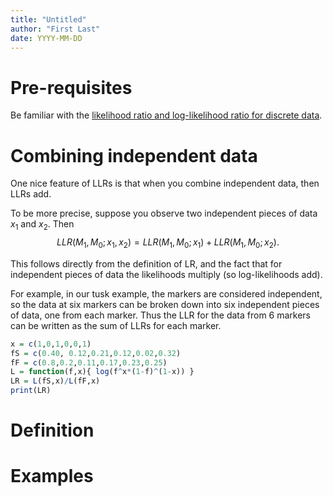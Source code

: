 ```yaml
---
title: "Untitled"
author: "First Last"
date: YYYY-MM-DD
---
```





# Pre-requisites

Be familiar with the [likelihood ratio and log-likelihood ratio for discrete data](likelihood_ratio_simple_models.html).


# Combining independent data

One nice feature of LLRs is that when you combine independent data, then LLRs add. 

To be more precise, suppose you observe two independent pieces of data $x_1$ and $x_2$.
Then 
$$LLR(M_1,M_0; x_1,x_2) = LLR(M_1,M_0; x_1) + LLR(M_1,M_0; x_2).$$

This follows directly from the definition of LR, and the fact that for independent pieces
of data the likelihoods multiply (so log-likelihoods add).

For example, in our tusk example, the markers are considered independent, so the data at six markers
can be broken down into six independent pieces of data, one from each marker. Thus the LLR for
the data from 6 markers can be written as the sum of LLRs for each marker.
```r
x = c(1,0,1,0,0,1)
fS = c(0.40, 0.12,0.21,0.12,0.02,0.32)
fF = c(0.8,0.2,0.11,0.17,0.23,0.25)
L = function(f,x){ log(f^x*(1-f)^(1-x)) }
LR = L(fS,x)/L(fF,x)
print(LR)
```


# Definition

# Examples



